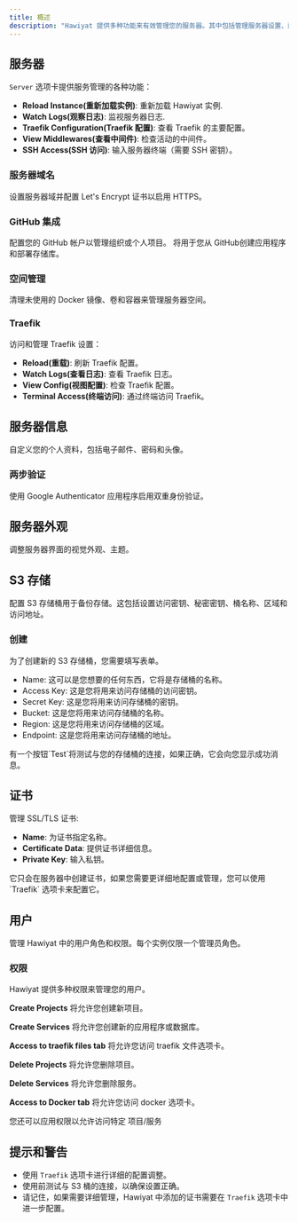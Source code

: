 ```yaml
---
title: 概述
description: "Hawiyat 提供多种功能来有效管理您的服务器。其中包括管理服务器设置、配置文件、外观、S3存储、证书和用户。"
---
```



## 服务器

`Server` 选项卡提供服务管理的各种功能：

- **Reload Instance(重新加载实例)**: 重新加载 Hawiyat 实例.
- **Watch Logs(观察日志)**: 监视服务器日志.
- **Traefik Configuration(Traefik 配置)**: 查看 Traefik 的主要配置。
- **View Middlewares(查看中间件)**: 检查活动的中间件。
- **SSH Access(SSH 访问)**: 输入服务器终端（需要 SSH 密钥）。

### 服务器域名

设置服务器域并配置 Let's Encrypt 证书以启用 HTTPS。

### GitHub 集成

配置您的 GitHub 帐户以管理组织或个人项目。 将用于您从 GitHub创建应用程序和部署存储库。

### 空间管理

清理未使用的 Docker 镜像、卷和容器来管理服务器空间。

### Traefik

访问和管理 Traefik 设置：

- **Reload(重载)**: 刷新 Traefik 配置。
- **Watch Logs(查看日志)**: 查看 Traefik 日志。
- **View Config(视图配置)**: 检查 Traefik 配置。
- **Terminal Access(终端访问)**: 通过终端访问 Traefik。

## 服务器信息

自定义您的个人资料，包括电子邮件、密码和头像。

### 两步验证

使用 Google Authenticator 应用程序启用双重身份验证。

## 服务器外观

调整服务器界面的视觉外观、主题。

## S3 存储

配置 S3 存储桶用于备份存储。这包括设置访问密钥、秘密密钥、桶名称、区域和访问地址。

### 创建

为了创建新的 S3 存储桶，您需要填写表单。

- Name: 这可以是您想要的任何东西，它将是存储桶的名称。
- Access Key: 这是您将用来访问存储桶的访问密钥。
- Secret Key: 这是您将用来访问存储桶的密钥。
- Bucket: 这是您将用来访问存储桶的名称。
- Region: 这是您将用来访问存储桶的区域。
- Endpoint: 这是您将用来访问存储桶的地址。

<Callout>
  有一个按钮`Test`将测试与您的存储桶的连接，如果正确，它会向您显示成功消息。
</Callout>

## 证书

管理 SSL/TLS 证书:

- **Name**: 为证书指定名称。
- **Certificate Data**: 提供证书详细信息。
- **Private Key**: 输入私钥。

<Callout>
  它只会在服务器中创建证书，如果您需要更详细地配置或管理，您可以使用 `Traefik` 选项卡来配置它。
</Callout>

## 用户

管理 Hawiyat 中的用户角色和权限。每个实例仅限一个管理员角色。

### 权限

Hawiyat 提供多种权限来管理您的用户。

**Create Projects** 将允许您创建新项目。

**Create Services** 将允许您创建新的应用程序或数据库。

**Access to traefik files tab** 将允许您访问 traefik 文件选项卡。

**Delete Projects** 将允许您删除项目。

**Delete Services** 将允许您删除服务。

**Access to Docker tab** 将允许您访问 docker 选项卡。

您还可以应用权限以允许访问特定 项目/服务

## 提示和警告

- 使用 `Traefik` 选项卡进行详细的配置调整。
- 使用前测试与 S3 桶的连接，以确保设置正确。
- 请记住，如果需要详细管理，Hawiyat 中添加的证书需要在 `Traefik` 选项卡中进一步配置。
